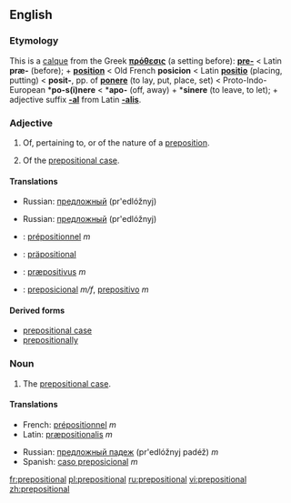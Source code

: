 ==English==
===Etymology===
This is a [[calque]] from the Greek '''[[πρόθεσις]]''' (a setting before): '''[[pre-]]''' < Latin '''præ-''' (before); + '''[[position]]''' < Old French '''posicion''' < Latin '''[[positio]]''' (placing, putting) < '''posit-''', pp. of '''[[ponere]]''' (to lay, put, place, set) < Proto-Indo-European *'''po-s(i)nere''' < *'''apo-''' (off, away) + *'''sinere''' (to leave, to let); + adjective suffix '''[[-al]]''' from Latin '''[[-alis]]'''.

===Adjective===
#Of, pertaining to, or of the nature of a [[preposition]].
#{{grammar}} Of the [[prepositional case]].

====Translations====
{{trans-top|Of, pertaining to, or of the nature of a preposition}}
{{trans-mid}}
*Russian: [[предложный]] (pr'edlóžnyj)
{{trans-bottom}}
{{trans-top|Of the prepositional case}}
{{trans-mid}}
*Russian: [[предложный]] (pr'edlóžnyj)
{{trans-bottom}}

{{rfc-trans}}
*{{ttbc|French}}: [[prépositionnel]] ''m''
*{{ttbc|German}}: [[präpositional]]
*{{ttbc|Latin}}: [[præpositivus]] ''m''
*{{ttbc|Spanish}}: [[preposicional]] ''m/f'', [[prepositivo]] ''m''

====Derived forms====
*[[prepositional case]]
*[[prepositionally]]

===Noun===
#{{grammar}} The [[prepositional case]].

====Translations====
{{trans-top|The prepositional case}}
*French: [[prépositionnel]] ''m''
*Latin: [[præpositionalis]] ''m''
{{trans-mid}}
*Russian: [[предложный падеж]] (pr'edlóžnyj padéž) ''m''
*Spanish: [[caso preposicional]] ''m''
{{trand-bottom}}

[[fr:prepositional]]
[[pl:prepositional]]
[[ru:prepositional]]
[[vi:prepositional]]
[[zh:prepositional]]